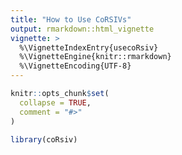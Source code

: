 ```yaml
---
title: "How to Use CoRSIVs"
output: rmarkdown::html_vignette
vignette: >
  %\VignetteIndexEntry{usecoRsiv}
  %\VignetteEngine{knitr::rmarkdown}
  %\VignetteEncoding{UTF-8}
---
```


```r
knitr::opts_chunk$set(
  collapse = TRUE,
  comment = "#>"
)
```

```r
library(coRsiv)

```
